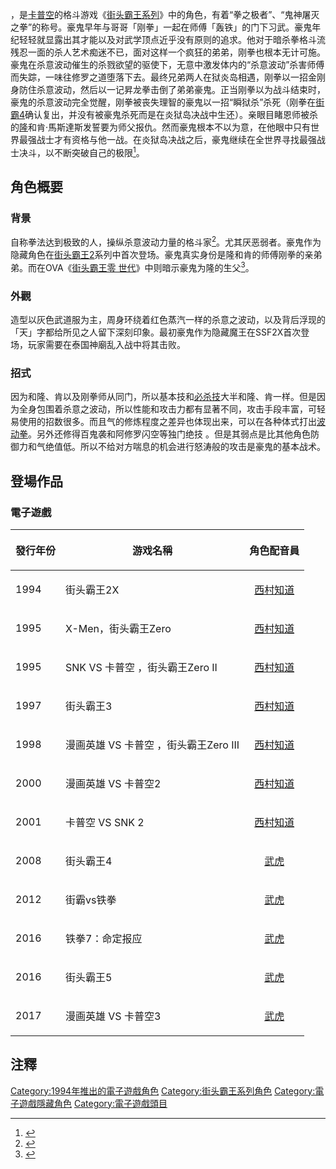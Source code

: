 {{noteTA
| G1 = Games
| 1=zh-tw:快打旋風; zh-hk:街頭霸王; zh-cn:街头霸王; zh-sg:街头霸王
}}
{{Infobox character
| name = 豪鬼
| image =
| caption = 街霸4中的豪鬼形象
| series = [[快打旋風系列|快打旋風系列]]
| first = 《[[超级街头霸王II_绝世高人|超级街头霸王II 绝世高人]]》（1994）
| creator = [[船水紀孝|船水紀孝]]
| artist =
| voice = [[武虎|武虎]]、[[西村知道|西村知道]]等人
| motionactor =
| liveactor = Gaku Space
}}

{{vgname2|豪鬼|ja=ゴウキ / Gouki|en=Akuma|diff=yes}}，是[[卡普空|卡普空]]的格斗游戏《[[街头霸王系列|街头霸王系列]]》中的角色，有着“拳之极者”、“鬼神屠灭之拳”的称号。豪鬼早年与哥哥「刚拳」一起在师傅「轰铁」的门下习武。豪鬼年纪轻轻就显露出其才能以及对武学顶点近乎没有原则的追求。他对于暗杀拳格斗流残忍一面的杀人艺术痴迷不已，面对这样一个疯狂的弟弟，刚拳也根本无计可施。豪鬼在杀意波动催生的杀戮欲望的驱使下，无意中激发体内的“杀意波动”杀害师傅而失踪，一味往修罗之道堕落下去。最终兄弟两人在狱炎岛相遇，刚拳以一招金刚身防住杀意波动，然后以一记昇龙拳击倒了弟弟豪鬼。正当刚拳以为战斗结束时，豪鬼的杀意波动完全觉醒，刚拳被丧失理智的豪鬼以一招“瞬狱杀”杀死（刚拳在[[街頭霸王IV|街霸4]]确认复出，并没有被豪鬼杀死而是在炎狱岛决战中生还）。亲眼目睹恩师被杀的[[隆|隆]]和肯·馬斯達斯发誓要为师父报仇。然而豪鬼根本不以为意，在他眼中只有世界最强战士才有资格与他一战。在炎狱岛决战之后，豪鬼继续在全世界寻找最强战士决斗，以不断突破自己的极限<ref>{{Cite web|url=http://games.qq.com/a/20090116/000247.htm|title=[街头霸王4]豪鬼出招表_人物出招表_游戏_腾讯网|accessdate=2016-11-07|author=|date=2009-01-16|publisher=腾讯网|archive-date=2020-02-04|archive-url=https://web.archive.org/web/20200204121725/https://games.qq.com/a/20090116/000247.htm|dead-url=no}}</ref>。

== 角色概要 ==
=== 背景 ===
自称拳法达到极致的人，操纵杀意波动力量的格斗家<ref>{{Cite web |url=http://www.capcom.co.jp/sf4/gouki.html#character_btn |title=存档副本 |access-date=2016-11-06 |archive-date=2019-09-13 |archive-url=https://web.archive.org/web/20190913070512/http://www.capcom.co.jp/sf4/gouki.html#character_btn |dead-url=no }}</ref>。尤其厌恶弱者。豪鬼作为隐藏角色在[[街头霸王2|街头霸王2]]系列中首次登场。豪鬼真实身份是隆和肯的师傅刚拳的亲弟弟。而在OVA《[[街头霸王零_世代|街头霸王零 世代]]》中则暗示豪鬼为隆的生父<ref>{{Cite web |url=http://www.imdb.com/title/tt0495900/ |title=存档副本 |access-date=2016-11-06 |archive-date=2021-05-10 |archive-url=https://web.archive.org/web/20210510043142/https://www.imdb.com/title/tt0495900/ |dead-url=no }}</ref>。

=== 外觀 ===
造型以灰色武道服为主，周身环绕着红色蒸汽一样的杀意之波动，以及背后浮现的「天」字都给所见之人留下深刻印象。最初豪鬼作为隐藏魔王在SSF2X首次登场，玩家需要在泰国神廟乱入战中将其击败。

=== 招式 ===
因为和隆、肯以及刚拳师从同门，所以基本技和[[必杀技|必杀技]]大半和隆、肯一样。但是因为全身包围着杀意之波动，所以性能和攻击力都有显著不同，攻击手段丰富，可轻易使用的招数很多。而且气的修炼程度之差异也体现出来，可以在各种体式打出[[波动拳|波动拳]]。另外还修得百鬼袭和阿修罗闪空等独门绝技 。但是其弱点是比其他角色防御力和气绝值低。所以不给对方喘息的机会进行怒涛般的攻击是豪鬼的基本战术。

== 登場作品 ==
=== 電子遊戲 ===
{|style="margin:0; font-size:90%;" class="wikitable"
!發行年份 !! 游戏名稱 !! 角色配音員
|-
|1994
|街头霸王2X
|align=center|[[西村知道|西村知道]]
|-
|1995
|X-Men，街头霸王Zero
|align=center|[[西村知道|西村知道]]
|-
|1995
|SNK VS 卡普空 ，街头霸王Zero II
|align=center|[[西村知道|西村知道]]
|-
|1997
|街头霸王3
|align=center|[[西村知道|西村知道]]
|-
|1998
|漫画英雄 VS 卡普空 ，街头霸王Zero III
|align=center|[[西村知道|西村知道]]
|-
|2000
|漫画英雄 VS 卡普空2
|align=center|[[西村知道|西村知道]]
|-
|2001
|卡普空 VS SNK 2
|align=center|[[西村知道|西村知道]]
|-
|2008
|街头霸王4
|align=center|[[武虎|武虎]]
|-
|2012
|街霸vs铁拳
|align=center|[[武虎|武虎]]
|-
|2016
|铁拳7：命定报应
|align=center|[[武虎|武虎]]
|-
|2016
|街头霸王5
|align=center|[[武虎|武虎]]
|-
|2017
|漫画英雄 VS 卡普空3
|align=center|[[武虎|武虎]]
|}

==注釋==
{{Reflist|30em}}
{{街頭霸王系列}}
[[Category:1994年推出的電子遊戲角色|Category:1994年推出的電子遊戲角色]]
[[Category:街头霸王系列角色|Category:街头霸王系列角色]]
[[Category:電子遊戲隱藏角色|Category:電子遊戲隱藏角色]]
[[Category:電子遊戲頭目|Category:電子遊戲頭目]]